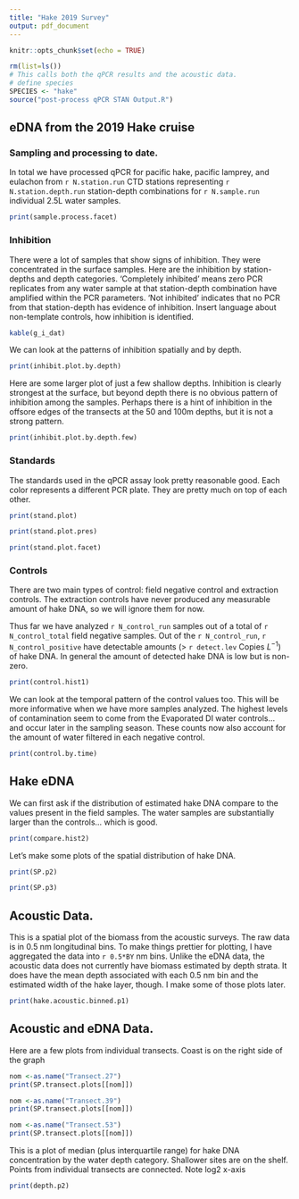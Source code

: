 ```yaml
---
title: "Hake 2019 Survey"
output: pdf_document
---
```


```r
knitr::opts_chunk$set(echo = TRUE)
```

```r
rm(list=ls())
# This calls both the qPCR results and the acoustic data.
# define species
SPECIES <- "hake"
source("post-process qPCR STAN Output.R")
```

## eDNA from the 2019 Hake cruise 

### Sampling and processing to date.

In total we have processed qPCR for pacific hake, pacific lamprey, and eulachon from `r N.station.run` CTD stations representing `r N.station.depth.run` station-depth combinations for `r N.sample.run` individual 2.5L water samples.   

```r
print(sample.process.facet)
```


\newpage

### Inhibition

There were a lot of samples that show signs of inhibition. They were concentrated in the surface samples. Here are the inhibition by station-depths and depth categories.  'Completely inhibited' means zero PCR replicates from any water sample at that station-depth combination have amplified within the PCR parameters.  'Not inhibited' indicates that no PCR from that station-depth has evidence of inhibition. Insert language about non-template controls, how inhibition is identified. 

```r
kable(g_i_dat)
```

We can look at the patterns of inhibition spatially and by depth.

```r
print(inhibit.plot.by.depth)
```

\clearpage
\newpage
Here are some larger plot of just a few shallow depths.  Inhibition is clearly strongest at the surface, but beyond depth there is no obvious pattern of inhibition among the samples.  Perhaps there is a hint of inhibition in the offsore edges of the transects at the 50 and 100m depths, but it is not a strong pattern.

```r
print(inhibit.plot.by.depth.few)
```

\newpage
### Standards

The standards used in the qPCR assay look pretty reasonable good.  Each color represents a different PCR plate. They are pretty much on top of each other.

```r
print(stand.plot)
```

```r
print(stand.plot.pres)
```

```r
print(stand.plot.facet)
```



\newpage
### Controls

There are two main types of control: field negative control and extraction controls.  The extraction controls have never produced any measurable amount of hake DNA, so we will ignore them for now.

Thus far we have analyzed `r N_control_run` samples out of a total of `r N_control_total` field negative samples.  Out of the `r N_control_run`, `r N_control_positive` have detectable amounts (> `r detect.lev` Copies $L^{-1}$) of hake DNA. In general the amount of detected hake DNA is low  but is non-zero. 

```r
print(control.hist1)
```

We can look at the temporal pattern of the control values too.  This will be more informative when we have more samples analyzed. The highest levels of contamination seem to come from the Evaporated DI water controls... and occur later in the sampling season. These counts now also account for the amount of water filtered in each negative control.

```r
print(control.by.time)
```

\newpage
## Hake eDNA

We can first ask if the distribution of estimated hake DNA compare to the values present in the field samples.  The water samples are substantially larger than the controls... which is good.

```r
print(compare.hist2)
```

Let's make some plots of the spatial distribution of hake DNA.

```r
print(SP.p2)
```


```r
print(SP.p3)
```

\newpage
## Acoustic Data.  

This is a spatial plot of the biomass from the acoustic surveys. The raw data is in 0.5 nm longitudinal bins. To make things prettier for plotting, I have aggregated the data into `r 0.5*BY` nm bins. Unlike the eDNA data, the acoustic data does not currently have biomass estimated by depth strata.  It does have the mean depth associated with each 0.5 nm bin and the estimated width of the hake layer, though.  I make some of those plots later.

```r
print(hake.acoustic.binned.p1)
```

## Acoustic and eDNA Data.  

Here are a few plots from individual transects.  Coast is on the right side of the graph

```r
nom <-as.name("Transect.27")
print(SP.transect.plots[[nom]])
```

```r
nom <-as.name("Transect.39")
print(SP.transect.plots[[nom]])
```

```r
nom <-as.name("Transect.53")
print(SP.transect.plots[[nom]])
```




\newpage
This is a plot of median (plus interquartile range) for hake DNA concentration by the water depth category. Shallower sites are on the shelf.  Points from individual transects are connected.  Note log2 x-axis

```r
print(depth.p2)

```


